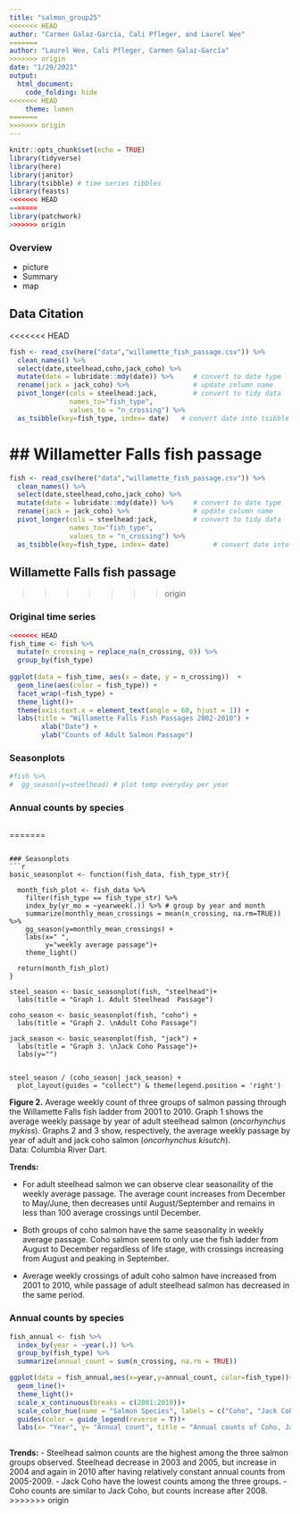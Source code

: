 ```yaml
---
title: "salmon_group25"
<<<<<<< HEAD
author: "Carmen Galaz-García, Cali Pfleger, and Laurel Wee"
=======
author: "Laurel Wee, Cali Pfleger, Carmen Galaz-García"
>>>>>>> origin
date: "1/29/2021"
output: 
  html_document:
    code_folding: hide
<<<<<<< HEAD
    theme: lumen
=======
>>>>>>> origin
---
```


```r
knitr::opts_chunk$set(echo = TRUE)
library(tidyverse)
library(here)
library(janitor)
library(tsibble) # time series tibbles
library(feasts)
<<<<<<< HEAD
=======
library(patchwork)
>>>>>>> origin
```

### Overview

- picture
- Summary
- map

## Data Citation
<<<<<<< HEAD

```r
fish <- read_csv(here("data","willamette_fish_passage.csv")) %>% 
  clean_names() %>% 
  select(date,steelhead,coho,jack_coho) %>% 
  mutate(date = lubridate::mdy(date)) %>%     # convert to date type
  rename(jack = jack_coho) %>%                # update column name
  pivot_longer(cols = steelhead:jack,         # convert to tidy data
               names_to="fish_type", 
               values_to = "n_crossing") %>% 
  as_tsibble(key=fish_type, index= date)   # convert date into tsibble

```


## Willametter Falls fish passage {.tabset}
=======

```r
fish <- read_csv(here("data","willamette_fish_passage.csv")) %>% 
  clean_names() %>% 
  select(date,steelhead,coho,jack_coho) %>% 
  mutate(date = lubridate::mdy(date)) %>%     # convert to date type
  rename(jack = jack_coho) %>%                # update column name
  pivot_longer(cols = steelhead:jack,         # convert to tidy data
               names_to="fish_type", 
               values_to = "n_crossing") %>% 
  as_tsibble(key=fish_type, index= date)           # convert date into tsibble
```


## Willamette Falls fish passage {.tabset}
>>>>>>> origin


### Original time series
```r
<<<<<<< HEAD
fish_time <- fish %>% 
  mutate(n_crossing = replace_na(n_crossing, 0)) %>% 
  group_by(fish_type)
  
ggplot(data = fish_time, aes(x = date, y = n_crossing))  +
  geom_line(aes(color = fish_type)) +
  facet_wrap(~fish_type) +
  theme_light()+ 
  theme(axis.text.x = element_text(angle = 60, hjust = 1)) +
  labs(title = "Willamette Falls Fish Passages 2002-2010") +
        xlab("Date") +
        ylab("Counts of Adult Salmon Passage") 

```

### Seasonplots
```r



#fish %>% 
#  gg_season(y=steelhead) # plot temp everyday per year
```

### Annual counts by species
```r

```

=======

```

### Seasonplots
```r

basic_seasonplot <- function(fish_data, fish_type_str){
 
  month_fish_plot <- fish_data %>% 
    filter(fish_type == fish_type_str) %>%  
    index_by(yr_mo = ~yearweek(.)) %>% # group by year and month
    summarize(monthly_mean_crossings = mean(n_crossing, na.rm=TRUE))  %>% 
    gg_season(y=monthly_mean_crossings) +
    labs(x=" ",
         y="weekly average passage")+
    theme_light()
  
  return(month_fish_plot)
}

steel_season <- basic_seasonplot(fish, "steelhead")+
  labs(title = "Graph 1. Adult Steelhead  Passage")

coho_season <- basic_seasonplot(fish, "coho") +
  labs(title = "Graph 2. \nAdult Coho Passage")

jack_season <- basic_seasonplot(fish, "jack") +
  labs(title = "Graph 3. \nJack Coho Passage")+
  labs(y="")


steel_season / (coho_season| jack_season) +
  plot_layout(guides = "collect") & theme(legend.position = 'right')
```

**Figure 2.** 
Average weekly count of three groups of salmon passing through the Willamette Falls fish ladder from 2001 to 2010. 
Graph 1 shows the average weekly passage by year of adult steelhead salmon (*oncorhynchus mykiss*).
Graphs 2 and 3 show, respectively, the average weekly passage by year of adult and jack coho salmon (*oncorhynchus kisutch*).  
Data: Columbia River Dart.

**Trends:**

- For adult steelhead salmon we can observe clear seasonaility of the weekly average passage. 
The  average count increases from December to May/June, then decreases until August/September and remains in less than 100 average crossings until December.

- Both groups of coho salmon have the same seasonality in weekly average passage. Coho salmon seem to only use the fish ladder from August to December regardless of life stage, with crossings increasing from August and peaking in September. 

- Average weekly crossings of adult coho salmon have increased from 2001 to 2010, while passage of adult steelhead salmon has decreased in the same period. 

### Annual counts by species
```r
fish_annual <- fish %>% 
  index_by(year = ~year(.)) %>% 
  group_by(fish_type) %>% 
  summarize(annual_count = sum(n_crossing, na.rm = TRUE))

ggplot(data = fish_annual,aes(x=year,y=annual_count, color=fish_type))+
  geom_line()+
  theme_light()+
  scale_x_continuous(breaks = c(2001:2010))+
  scale_color_hue(name = "Salmon Species", labels = c("Coho", "Jack Coho", "Steelhead"))+
  guides(color = guide_legend(reverse = T))+
  labs(x= "Year", y= "Annual count", title = "Annual counts of Coho, Jack Coho, and Steelhead fish", subtitle = "surveyed from 2001-2010")
  
```


**Trends:** 
- Steelhead salmon counts are the highest among the three salmon groups observed. Steelhead decrease in 2003 and 2005, but increase in 2004 and again in 2010 after having relatively constant annual counts from 2005-2009. 
- Jack Coho have the lowest counts among the three groups.
- Coho counts are similar to Jack Coho, but counts increase after 2008. 
>>>>>>> origin
